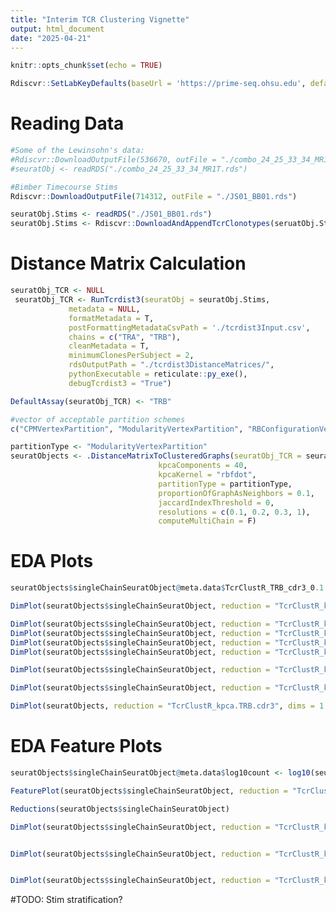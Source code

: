 ```yaml
---
title: "Interim TCR Clustering Vignette"
output: html_document
date: "2025-04-21"
---
```


```r
knitr::opts_chunk$set(echo = TRUE)

Rdiscvr::SetLabKeyDefaults(baseUrl = 'https://prime-seq.ohsu.edu', defaultFolder = 'Labs/Bimber/')
```

# Reading Data

```r

#Some of the Lewinsohn's data:
#Rdiscvr::DownloadOutputFile(536670, outFile = "./combo_24_25_33_34_MR1T.rds", overwrite = F)
#seuratObj <- readRDS("./combo_24_25_33_34_MR1T.rds")

#Bimber Timecourse Stims
Rdiscvr::DownloadOutputFile(714312, outFile = "./JS01_BB01.rds")

seuratObj.Stims <- readRDS("./JS01_BB01.rds")
seuratObj.Stims <- Rdiscvr::DownloadAndAppendTcrClonotypes(seruatObj.Stims)
```

# Distance Matrix Calculation

```r
seuratObj_TCR <- NULL 
 seuratObj_TCR <- RunTcrdist3(seuratObj = seuratObj.Stims,
             metadata = NULL,
             formatMetadata = T,
             postFormattingMetadataCsvPath = './tcrdist3Input.csv',
             chains = c("TRA", "TRB"),
             cleanMetadata = T,
             minimumClonesPerSubject = 2, 
             rdsOutputPath = "./tcrdist3DistanceMatrices/",
             pythonExecutable = reticulate::py_exe(),
             debugTcrdist3 = "True")
```

```r
DefaultAssay(seuratObj_TCR) <- "TRB"

#vector of acceptable partition schemes
c("CPMVertexPartition", "ModularityVertexPartition", "RBConfigurationVertexPartition", "RBERVertexPartition", "SignificanceVertexPartition", "SurpriseVertexPartition")

partitionType <- "ModularityVertexPartition"
seuratObjects <- .DistanceMatrixToClusteredGraphs(seuratObj_TCR = seuratObj_TCR,
                                 kpcaComponents = 40,
                                 kpcaKernel = "rbfdot",
                                 partitionType = partitionType,
                                 proportionOfGraphAsNeighbors = 0.1,
                                 jaccardIndexThreshold = 0,
                                 resolutions = c(0.1, 0.2, 0.3, 1), 
                                 computeMultiChain = F)
```


# EDA Plots

```r
seuratObjects$singleChainSeuratObject@meta.data$TcrClustR_TRB_cdr3_0.1 |> unique()

DimPlot(seuratObjects$singleChainSeuratObject, reduction = "TcrClustR_kpca.TRB.cdr3_umap", dims = 1:2, group.by = "v_b_gene")

DimPlot(seuratObjects$singleChainSeuratObject, reduction = "TcrClustR_kpca.TRB.cdr3_umap", dims = 1:2, group.by = "v_b_gene")
DimPlot(seuratObjects$singleChainSeuratObject, reduction = "TcrClustR_kpca.TRB.cdr3_umap", dims = 1:2, group.by = "v_a_gene")
DimPlot(seuratObjects$singleChainSeuratObject, reduction = "TcrClustR_kpca.TRB.cdr3_umap", dims = 1:2, group.by = "j_b_gene")
DimPlot(seuratObjects$singleChainSeuratObject, reduction = "TcrClustR_kpca.TRB.cdr3_umap", dims = 1:2, group.by = "j_a_gene")

DimPlot(seuratObjects$singleChainSeuratObject, reduction = "TcrClustR_kpca.TRB.cdr3_umap", dims = 1:2, group.by = "subject")

DimPlot(seuratObjects$singleChainSeuratObject, reduction = "TcrClustR_kpca.TRB.cdr3_umap", dims = 1:2, group.by = "TcrClustR_TRB_cdr3_0.1") 

DimPlot(seuratObjects, reduction = "TcrClustR_kpca.TRB.cdr3", dims = 1:2)
```

# EDA Feature Plots

```r
seuratObjects$singleChainSeuratObject@meta.data$log10count <- log10(seuratObjects$singleChainSeuratObject@meta.data$count)

FeaturePlot(seuratObjects$singleChainSeuratObject, reduction = "TcrClustR_kpca.TRB.cdr3_umap", features =  "log10count") + scale_color_gradientn(colors = c("navy", "dodgerblue2", "gold", "red"))
```



```r
Reductions(seuratObjects$singleChainSeuratObject)

DimPlot(seuratObjects$singleChainSeuratObject, reduction = "TcrClustR_kpca.TRB_umap", dims = 1:2, group.by = "TcrClustR_TRB_0.1")


DimPlot(seuratObjects$singleChainSeuratObject, reduction = "TcrClustR_kpca.TRB_umap", dims = 1:2, group.by = "TcrClustR_TRB_0.3")


DimPlot(seuratObjects$singleChainSeuratObject, reduction = "TcrClustR_kpca.TRB.cdr3", dims = 1:2, group.by = "TcrClustR_TRB_cdr3_0.3")
```

#TODO: Stim stratification?


